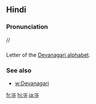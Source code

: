 == Hindi ==

=== Pronunciation ===
//

=== ===

Letter of the [[Devanagari alphabet]].

=== See also ===

* [[w:Devanagari]]

[[fr:ऊ]]
[[hi:ऊ]]
[[ja:ऊ]]